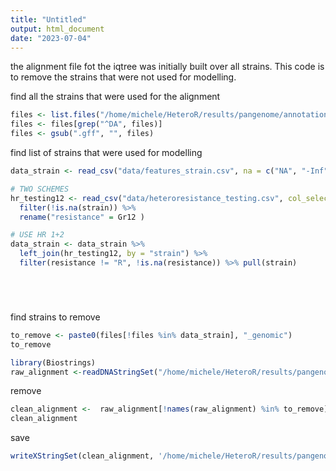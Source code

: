```yaml
---
title: "Untitled"
output: html_document
date: "2023-07-04"
---
```


the alignment file fot the iqtree was initially built over all strains. 
This code is to remove the strains that were not used for modelling. 

find all the strains that were used for the alignment 
```r
files <- list.files("/home/michele/HeteroR/results/pangenome/annotations_db/")
files <- files[grep("^DA", files)] 
files <- gsub(".gff", "", files)
```

find list of strains that were used for modelling
```r
data_strain <- read_csv("data/features_strain.csv", na = c("NA", "-Inf")) 

# TWO SCHEMES
hr_testing12 <- read_csv("data/heteroresistance_testing.csv", col_select = c(strain, Gr12)) %>% 
  filter(!is.na(strain)) %>% 
  rename("resistance" = Gr12 )

# USE HR 1+2
data_strain <- data_strain %>% 
  left_join(hr_testing12, by = "strain") %>% 
  filter(resistance != "R", !is.na(resistance)) %>% pull(strain)






```

find strains to remove 
```r
to_remove <- paste0(files[!files %in% data_strain], "_genomic")
to_remove
```

```r
library(Biostrings)
raw_alignment <-readDNAStringSet("/home/michele/HeteroR/results/pangenome/roary_results_gtr/core_gene_alignment.aln")
```

remove

```r
clean_alignment <-  raw_alignment[!names(raw_alignment) %in% to_remove]
clean_alignment
```
save
```r
writeXStringSet(clean_alignment, '/home/michele/HeteroR/results/pangenome/roary_results_gtr/core_gene_alignment_clean.aln')

```



